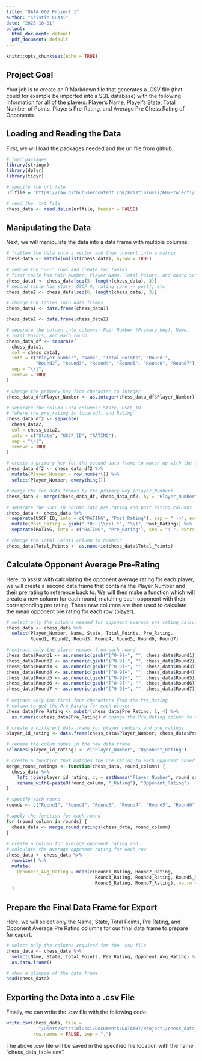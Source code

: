 ```yaml
---
title: "DATA 607 Project 1"
author: "Kristin Lussi"
date: "2023-10-01"
output:
  html_document: default
  pdf_document: default
---
```


```r
knitr::opts_chunk$set(echo = TRUE)
```

## Project Goal
Your job is to create an R Markdown file that generates a .CSV file (that could for example be imported into a SQL database) with the following information for all of the players:
Player’s Name, Player’s State, Total Number of Points, Player’s Pre-Rating, and Average Pre Chess Rating of Opponents

## Loading and Reading the Data 

First, we will load the packages needed and the url file from github.

```r
# load packages
library(stringr)
library(dplyr)
library(tidyr)

# specify the url file
urlfile = "https://raw.githubusercontent.com/kristinlussi/607Project1/main/tournamentinfo.txt"

# read the .txt file
chess_data <- read.delim(urlfile, header = FALSE)
```


## Manipulating the Data

Next, we will manipulate the data into a data frame with multiple columns. 

```r
# flatten the data into a vector and then convert into a matrix
chess_data <- matrix(unlist(chess_data), byrow = TRUE)

# remove the "---" rows and create two tables 
# first table has Pair Number, Player Name, Total Points, and Round Scores
chess_data1 <- chess_data[seq(5, length(chess_data), 3)]
# second table has state, USCF #, rating (pre -> post), etc
chess_data2 <- chess_data[seq(6, length(chess_data), 3)]

# change the tables into data frames
chess_data1 <- data.frame(chess_data1)

chess_data2 <- data.frame(chess_data2)

# separate the column into columns: Pair Number (Primary key), Name, 
# Total Points, and each round
chess_data_df <- separate(
  chess_data1,
  col = chess_data1,  
  into = c("Player_Number", "Name", "Total_Points", "Round1", 
           "Round2", "Round3", "Round4", "Round5", "Round6", "Round7"),
  sep = "\\|",
  remove = TRUE 
)

# Change the primary key from character to integer
chess_data_df$Player_Number <- as.integer(chess_data_df$Player_Number)

# separate the column into columns: State, USCF_ID 
# (where the pre_rating is located), and Rating
chess_data_df2 <- separate(
  chess_data2,
  col = chess_data2,  
  into = c("State", "USCF_ID", "RATING"),
  sep = "\\|",  
  remove = TRUE
) 

# create a primary key for the second data frame to match up with the first data frame
chess_data_df2 <- chess_data_df2 %>%
  mutate(Player_Number = row_number()) %>%
  select(Player_Number, everything())

# merge the two data frames by the primary key (Player_Number)
chess_data <- merge(chess_data_df, chess_data_df2, by = "Player_Number")

# separate the USCF_ID column into pre_rating and post_rating columns
chess_data <- chess_data %>%
  separate(USCF_ID, into = c("RATING", "Post_Rating"), sep = " ->", extra = "merge") %>%
  mutate(Post_Rating = gsub(".*R: (\\d+).*", "\\1", Post_Rating)) %>%
  separate(RATING, into = c("RATING", "Pre_Rating"), sep = ": ", extra = "merge") 

# change the Total_Points column to numeric
chess_data$Total_Points <- as.numeric(chess_data$Total_Points)
```


## Calculate Opponent Average Pre-Rating

Here, to assist with calculating the opponent average rating for each player, we will create a second data frame that contains the Player Number and their pre rating to reference back to. We will then make a function which will create a new column for each round, matching each opponent with their corresponding pre rating. These new columns are then used to calculate the mean opponent pre rating for each row (player).

```r
# select only the columns needed for opponent average pre rating calculations
chess_data <- chess_data %>% 
  select(Player_Number, Name, State, Total_Points, Pre_Rating, 
         Round1, Round2, Round3, Round4, Round5, Round6, Round7) 

# extract only the player number from each round
chess_data$Round1 <- as.numeric(gsub("[^0-9]+", "", chess_data$Round1))
chess_data$Round2 <- as.numeric(gsub("[^0-9]+", "", chess_data$Round2))
chess_data$Round3 <- as.numeric(gsub("[^0-9]+", "", chess_data$Round3))
chess_data$Round4 <- as.numeric(gsub("[^0-9]+", "", chess_data$Round4))
chess_data$Round5 <- as.numeric(gsub("[^0-9]+", "", chess_data$Round5))
chess_data$Round6 <- as.numeric(gsub("[^0-9]+", "", chess_data$Round6))
chess_data$Round7 <- as.numeric(gsub("[^0-9]+", "", chess_data$Round7))
  
# extract only the first four characters from the Pre_Rating 
# column to get the Pre_Rating for each player
chess_data$Pre_Rating <- substr(chess_data$Pre_Rating, 1, 4) %>%
  as.numeric(chess_data$Pre_Rating) # change the Pre_Rating column to numeric

# create a different data frame for player_numbers and pre_ratings
player_id_rating <- data.frame(chess_data$Player_Number, chess_data$Pre_Rating) 

# rename the colum names in the new data frame
colnames(player_id_rating) <- c("Player_Number", "Opponent_Rating")

# create a function that matches the pre rating to each opponent based on the player number
merge_round_ratings <- function(chess_data, round_column) {
  chess_data %>%
    left_join(player_id_rating, by = setNames("Player_Number", round_column)) %>%
    rename_with(~paste0(round_column, "_Rating"), "Opponent_Rating")
}

# specify each round
rounds <- c("Round1", "Round2", "Round3", "Round4", "Round5", "Round6", "Round7")  

# apply the function for each round
for (round_column in rounds) {
  chess_data <- merge_round_ratings(chess_data, round_column)
}
  
# create a column for average opponent rating and
# calculate the average opponent rating for each row
chess_data <- chess_data %>%
  rowwise() %>%
  mutate(
    Opponent_Avg_Rating = mean(c(Round1_Rating, Round2_Rating, 
                                 Round3_Rating, Round4_Rating, Round5_Rating, 
                                 Round6_Rating, Round7_Rating), na.rm = TRUE)
  )
```    

## Prepare the Final Data Frame for Export

Here, we will select only the Name, State, Total Points, Pre Rating, and Opponent Average Pre Rating columns for our final data frame to prepare for export.

```r
# select only the columns required for the .csv file
chess_data <- chess_data %>%
  select(Name, State, Total_Points, Pre_Rating, Opponent_Avg_Rating) %>% 
  as.data.frame()

# show a glimpse of the data frame
head(chess_data)
```

## Exporting the Data into a .csv File

Finally, we can write the .csv file with the following code: 

```r
write.csv(chess_data, file = 
            "/Users/kristinlussi/Documents/DATA607/Project1/chess_data_table.csv", 
          row.names = FALSE, sep = ",")
```

The above .csv file will be saved in the specified file location with the name "chess_data_table.csv". 
